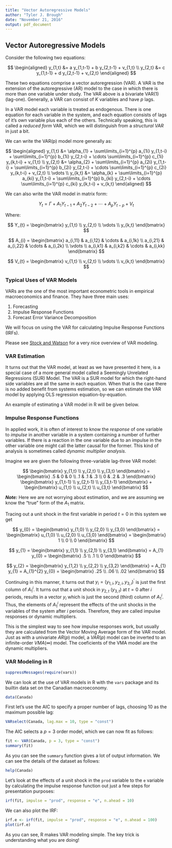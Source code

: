 ---
title: "Vector Autoregressive Models"
author: "Tyler J. Brough"
date: "November 21, 2016"
output: pdf_document 
---

## Vector Autoregressive Models

Consider the following two equations:

$$
\begin{aligned}
y_{1,t} &= a y_{1,t-1} + b y_{2,t-1} + v_{1,t} \\
y_{2,t} &= c y_{1,t-1} + d y_{2,t-1} + v_{2,t} 
\end{aligned}
$$

These two equations comprise a vector autoregression (VAR). A VAR is the extension of the autoregressive (AR) model to
the case in which there is more than one variable under study. The VAR above is a bivariate VAR(1) (lag-one). Generally, a VAR can consist of $K$ variables and have $p$ lags. 

In a VAR model each variable is treated as endogenous. There is one equation for each variable in the system, and each
equation consists of lags of it's own variable plus each of the others. Technically speaking, this is called a *reduced
form* VAR, which we will distinguish from a *structural VAR* in just a bit. 

We can write the VAR(p) model more generally as:

$$
\begin{aligned}
y_{1,t} &= \alpha_{1} + \sum\limits_{i=1}^{p} a_{1i} y_{1,t-i} + \sum\limits_{i=1}^{p} b_{1i} y_{2,t-i} + \cdots \sum\limits_{i=1}^{p} c_{1i} y_{k,t-i} + v_{1,t} \\
y_{2,t} &= \alpha_{2} + \sum\limits_{i=1}^{p} a_{2i} y_{1,t-i} + \sum\limits_{i=1}^{p} b_{2i} y_{2,t-i} + \cdots \sum\limits_{i=1}^{p} c_{2i} y_{k,t-i} + v_{2,t} \\
\vdots \\
y_{k,t} &= \alpha_{k} + \sum\limits_{i=1}^{p} a_{ki} y_{1,t-i} + \sum\limits_{i=1}^{p} b_{ki} y_{2,t-i} + \cdots \sum\limits_{i=1}^{p} c_{ki} y_{k,t-i} + v_{k,t} 
\end{aligned}
$$

We can also write the VAR model in matrix form:

$$
Y_{t} = \Gamma + A_{1} Y_{t-1} + A_{2} Y_{t-2} + \cdots + A_{p} Y_{t-p} + V_{t}
$$

Where:

$$
Y_{t} =
 \begin{bmatrix} 
  y_{1,t} \\
  y_{2,t} \\
  \vdots  \\
  y_{k,t} 
 \end{bmatrix}
$$

$$
A_{i} = 
 \begin{bmatrix}
  a_{i,11} & a_{i,12} & \cdots & a_{i,1k} \\
  a_{i,21} & a_{i,22} & \cdots & a_{i,2k} \\
  \vdots                                  \\
  a_{i,k1} & a_{i,k2} & \cdots & a_{i,kk} 
 \end{bmatrix}
$$

$$
V_{t} = 
 \begin{bmatrix}
  v_{1,t} \\
  v_{2,t} \\
  \vdots  \\
  v_{k,t}
 \end{bmatrix}
$$



### Typical Uses of VAR Models

VARs are the one of the most important econometric tools in empirical macroeconomics and finance. They have three main
uses:

1. Forecasting
2. Impulse Response Functions
3. Forecast Error Variance Decomposition

We will focus on using the VAR for calculating Impulse Response Functions (IRFs).

Please see [Stock and Watson](http://www.jstor.org/stable/2696519?seq=1#page_scan_tab_contents) for a very nice overview of VAR modeling. 

### VAR Estimation 

It turns out that the VAR model, at least as we have presented it here, is a special case of a more general model called
a Seemingly Unrelated Regressions (SUR) Model. The VAR is a SUR model for which the right-hand side variables are all
the same in each equation. When that is the case there is no added benefit from systems estimation, so we can estimate
the VAR model by applying OLS regression equation-by-equation. 

An example of estimating a VAR model in R will be given below.


### Impulse Response Functions

In applied work, it is often of interest to know the _response_ of one variable to _impulse_ in another variable in a system
containing a number of further variables. If there is a reaction in the one variable due to an impulse in the other
variable one might call the latter causal for the former. This kind of analysis is sometimes called _dynamic multiplier
analysis_. 

Imagine we are given the following three-variable lag-three VAR model:

$$
\begin{bmatrix} y_{1,t} \\ y_{2,t} \\ y_{3,t} \end{bmatrix} = \begin{bmatrix} .5 & 0 & 0 \\ .1 & .1 & .3 \\ 0 & .2 & .3  \end{bmatrix} \begin{bmatrix} y_{1,t-1} \\ y_{2,t-1} \\ y_{3,t-1}
\end{bmatrix} + \begin{bmatrix} u_{1,t} \\ u_{2,t} \\ u_{3,t}   \end{bmatrix}
$$

___Note:___ Here we are not worrying about estimation, and we are assuming we know the "true" form of the $A_{1}$ matrix. 

Tracing out a unit shock in the first variable in period $t = 0$ in this system we get

$$
y_{0} = \begin{bmatrix} y_{1,0} \\ y_{2,0} \\ y_{3,0} \end{bmatrix} = \begin{bmatrix} u_{1,0} \\ u_{2,0} \\ u_{3,0}   \end{bmatrix} = \begin{bmatrix} 1 \\ 0 \\ 0  \end{bmatrix}
$$

$$
y_{1} = \begin{bmatrix} y_{1,1} \\ y_{2,1} \\ y_{3,1} \end{bmatrix} = A_{1} y_{0} = \begin{bmatrix} .5 \\ .1 \\ 0  \end{bmatrix}
$$

$$
y_{2} = \begin{bmatrix} y_{1,2} \\ y_{2,2} \\ y_{3,2} \end{bmatrix} = A_{1} y_{1} = A_{1}^{2} y_{0} = \begin{bmatrix} .25 \\ .06 \\ .02  \end{bmatrix}
$$

Continuing in this manner, it turns out that $y_{i} = (y_{1,i}, y_{2,i}, y_{3,i})^{\prime}$ is just the first column of $A_{1}^{i}$. It turns out that a unit shock in $y_{2,t}$ ($y_{3,t}$) at $t = 0$ after $i$ periods, results in a vector $y_{i}$ which is just the second (third) column of $A_{1}^{i}$. Thus, the elements of $A_{1}^{i}$ represent the effects of the unit shocks in the variables of the system after $i$ periods. Therefore, they are called impulse responses or dynamic multipliers. 

This is the simplest way to see how impulse responses work, but usually they are calculated from the Vector Moving Average form of the VAR model. Just as with a univariate $AR(p)$ model, a $VAR(p)$ model can be inverted to an infinite-order $VMA(\infty)$ model. The coeficients of the VMA model are the dynamic multipliers. 


### VAR Modeling in R

```{r}
suppressMessages(require(vars))
```

We can look at the use of VAR models in R with the `vars` package and its builtin data set on the Canadian macroeconomy. 

```{r}
data(Canada)
```

First let's use the AIC to specify a proper number of lags, choosing $10$ as the maximum possible lag:

```{r}
VARselect(Canada, lag.max = 10, type = "const")
```

The AIC selects a $p = 3$ order model, which we can now fit as follows:

```{r}
fit <- VAR(Canada, p = 3, type = "const")
summary(fit)
```

As you can see the `summary` function gives a lot of output information. We can see the details of the dataset as follows:

```{r}
help(Canada)
```

Let's look at the effects of a unit shock in the `prod` variable to the `e` variable by calculating the impulse response function out just a few steps for presentation purposes:

```{r}
irf(fit, impulse = "prod", response = "e", n.ahead = 10)
```

We can also plot the IRF:

```{r}
irf.e <- irf(fit, impulse = "prod", response = "e", n.ahead = 100)
plot(irf.e)
```

As you can see, R makes VAR modeling simple. The key trick is understanding what you are doing!




